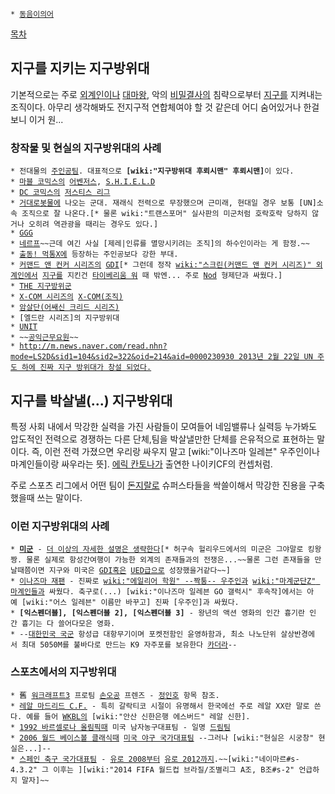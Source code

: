  * [[동음이의어]]

[[목차]]
== 지구를 지키는 지구방위대 ==
기본적으로는 주로 [[외계인]]이나 [[대마왕]], 악의 [[비밀결사]]의 침략으로부터 [[지구]]를 지켜내는 조직이다. 아무리 생각해봐도 전지구적 연합체여야 할 것 같은데 어디 숨어있거나 한걸 보니 이거 원...

=== 창작물 및 현실의 지구방위대의 사례 ===
 * 전대물의 [[주인공]]팀. 대표적으로 '''[wiki:"지구방위대 후뢰시맨" 후뢰시맨]'''이 있다.
 * [[마블 코믹스]]의 [[어벤저스]], [[S.H.I.E.L.D]]
 * [[DC 코믹스]]의 [[저스티스 리그]]
 * [[거대로봇물]]에 나오는 군대. 재래식 전력으로 무장했으며 근미래, 현대일 경우 보통 [UN]소속 조직으로 잘 나온다.[* 물론 wiki:"트랜스포머" 실사판의 미군처럼 호락호락 당하지 않거나 오히려 역관광을 때리는 경우도 있다.]
 * [[GGG]]
 * [[네르프]]~~근데 여긴 사실 [제레|인류를 멸망시키려는 조직]의 하수인이라는 게 함정.~~
 * [[출동! 먹통X]]에 등장하는 주인공보다 강한 부대.
 * [[커맨드 앤 컨커 시리즈]]의 [[GDI]][* 그런데 정작 [[wiki:"스크린(커맨드 앤 컨커 시리즈)" 외계인]]에서 [[지구]]를 지킨건 [[타이베리움 워]] 때 밖엔... 주로 [[Nod]] 형제단과 싸웠다.]
 * [[THE 지구방위군]]
 * [[X-COM 시리즈]]의 [[X-COM(조직)]]
 * [[암살단(어쌔신 크리드 시리즈)]]
 * [엘드란 시리즈]의 지구방위대
 * [[UNIT]]
 * ~~[[공익근무요원]]~~
 * [[http://m.news.naver.com/read.nhn?mode=LS2D&sid1=104&sid2=322&oid=214&aid=0000230930 2013년 2월 22일 UN 주도 하에 진짜 지구 방위대가 창설 되었다.]]

== 지구를 박살낼(...) 지구방위대 ==
특정 사회 내에서 막강한 실력을 가진 사람들이 모여들어 네임밸류나 실력등 누가봐도 압도적인 전력으로 경쟁하는 다른 단체,팀을 박살낼만한 단체를 은유적으로 표현하는 말이다. 즉, 이런 전력 가졌으면 우리랑 싸우지 말고 [wiki:"이나즈마 일레븐" 우주인이나 마계인들이랑 싸우라는 뜻]. [[에릭 칸토나]]가 출연한 나이키CF의 컨셉처럼.

주로 스포츠 리그에서 어떤 팀이 [[돈지랄]]로 슈퍼스타들을 싹쓸이해서 막강한 진용을 구축했을때 쓰는 말이다. 
=== 이런 지구방위대의 사례 ===
 * '''[[미군]]''' - [[더 이상의 자세한 설명은 생략한다]][* 허구속 헐리우드에서의 미군은 그야말로 킹왕짱. 물론 실제로 항성간여행이 가능한 외계의 존재들과의 전쟁은...~~물론 그런 존재들을 만날때쯤이면 지구와 미국은 [[GDI]]혹은 [[UED]]급으로 성장했을거같다~~]
 * [[이나즈마 재팬]] - 진짜로 [[wiki:"에일리어 학원" --짝퉁-- 우주인]]과 [[wiki:"마계군단Z" 마계인]]들과 싸웠다. 축구로(...) [wiki:"이나즈마 일레븐 GO 갤럭시" 후속작]에서는 아예 [wiki:"어스 일레븐" 이름만 바꾸고] 진짜 [우주인]과 싸웠다.
 * '''[익스펜더블], [익스펜더블 2], [익스펜더블 3]''' - 왕년의 액션 영화의 인간 흉기란 인간 흉기는 다 쓸어다모은 영화.
 * --[[대한민국 국군]] 항성급 대항무기이며 포켓전함인 윤영하함과, 최소 나노단위 살상반경에서 최대 5050M를 불바다로 만드는 K9 자주포를 보유한다 [[카더라]]--

=== 스포츠에서의 지구방위대 ===
 * 舊 [[워크래프트3]] 프로팀 [[손오공]] 프렌즈 - [[정인호]] 항목 참조.
 * [[레알 마드리드 C.F.]] - 특히 갈락티코 시절이 유명해서 한국에선 주로 레알 XX란 말로 쓴다. 예를 들어 [[WKBL]]의 [wiki:"안산 신한은행 에스버드" 레알 신한].
 * [[1992 바르셀로나 올림픽]]때 미국 남자농구대표팀 - 일명 [[드림팀]]
 * [[2006 월드 베이스볼 클래식]]때 [[미국 야구 국가대표팀]] --그러나 [wiki:"현실은 시궁창" 현실은...]--
 * [[스페인 축구 국가대표팀]] - [[유로 2008]]부터 [[유로 2012]]까지.~~[wiki:"네이마르#s-4.3.2" 그 이후는 ][wiki:"2014 FIFA 월드컵 브라질/조별리그 A조, B조#s-2" 언급하지 말자]~~
